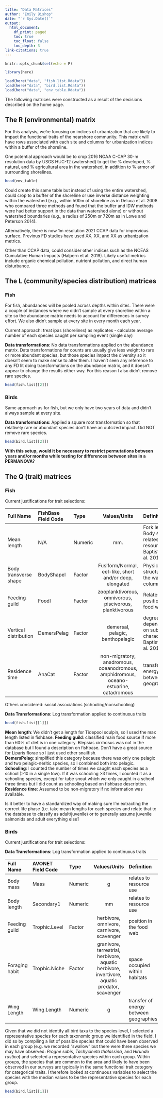 ```yaml
---
title: "Data Matrices"
author: "Emily Bishop"
date: "`r Sys.Date()`"
output: 
  html_document:
    df_print: paged
    toc: true
    toc_float: false
    toc_depth: 3
link-citations: true
---
```


```r
knitr::opts_chunk$set(echo = F)

library(here)

load(here("data", "fish.list.Rdata")) 
load(here("data", "bird.list.Rdata")) 
load(here("data", "env_table.Rdata")) 
```

The following matrices were constructed as a result of the decisions described on the home page. 

## The R (environmental) matrix
For this analysis, we're focusing on indices of urbanization that are likely to impact the functional traits of the nearshore community. This matrix will have rows associated with each site and columns for urbanization indices within a buffer of the shoreline. 

One potential approach would be to crop 2016 NOAA C-CAP 30-m resolution data by USGS HUC-12 (watershed) to get the % developed, % natural, and % agricultural area in the watershed, in addition to % armor of surrounding shorelines. 

```r
head(env_table)
```

Could create this same table but instead of using the entire watershed, could crop to a buffer of the shoreline or use inverse distance weighting within the watershed (e.g., within 500m of shoreline as in Deluca et al. 2008 who compared three methods and found that the buffer and IDW methods were had better support in the data than watershed alone) or without watershed boundaries (e.g., a radius of 250m or 720m as in Lowe and Peterson 2014). 

Alternatively, there is now 1m resolution 2021 CCAP data for impervious surface. Previous FD studies have used XX, XX, and XX as urbanization metrics. 

Other than CCAP data, could consider other indices such as the NCEAS Cumulative Human Impacts (Halpern et al. 2019). Likely useful metrics include organic chemical pollution, nutrient pollution, and direct human disturbance. 

## The L (community/species distribution) matrices
### Fish
For fish, abundances will be pooled across depths within sites. There were a couple of instances where we didn't sample at every shoreline within a site so the abundance matrix needs to account for differences in survey effort. We also didn't sample at every site in every month each year. 

Current approach: treat ipas (shorelines) as replicates - calculate average number of each species caught per sampling event (single day)

**Data transformations**: No data transformations applied on the abundance matrix. Data transformations for counts are  usually give less weight to rare or more abundant species, but those species impact the diversity so it doesn't seem to make sense to alter them. I haven't seen any reference to any FD lit doing transformations on the abundance matrix, and it doesn't appear to change the results either way. For this reason I also didn't remove rare species. 

```r
head(fish.list[[2]])
```

### Birds
Same approach as for fish, but we only have two years of data and didn't always sample at every site. 

**Data transformations**: Applied a square root transformation so that relatively rare or abundant species don't have an outsized impact. Did NOT remove rare species.

```r
head(bird.list[[2]])
```

**With this setup, would it be necessary to restrict permutations between years and/or months while testing for differences between sites in a PERMANOVA?**

## The Q (trait) matrices
### Fish
Current justifications for trait selections:

| Full Name   | FishBase Field Code | Type    | Values/Units | Definition | Association with L |
| :---------  | :------------------ | :------ | :----------: | :---------- | :----------------- | 
| Mean length | N/A                 | Numeric |      mm.     | Fork length. Body size relates to resource use Baptista et al. 2014 | use of shallow water? |
| Body transverse shape | BodyShapeI | Factor | Fusiform/Normal, eel-like, short and/or deep, elongated | Physical structuring in the water column | similar to body size? |
| Feeding guild | FoodI | Factor | zooplanktivorous, omnivorous, piscivorous, planktivorous | Relates to position in the food web | altered prey field due to wq/nutrient transfer? |
| Vertical distribution | DemersPelag | Factor | demersal, pelagic, benthopelagic | degree of dependence on substrate characteristics Baptista et al. 2014 | strength of association with benthic habitat altered by armor? | 
| Residence time | AnaCat | Factor | non-migratory, anadromous, oceanodromous, amphidromous, oceano-estuarine, catadromous | transfer of energy between geographies | dependence on local conditions? | 

Others considered: social associations (schooling/nonschooling)

**Data Transformations**: Log transformation applied to continuous traits

```r
head(fish.list[[1]])
```

**Mean length**: We didn’t get a length for Tidepool sculpin, so I used the max length listed in fishbase. 
**Feeding guild**: classified main food source if more than 60% of diet is in one category. Blepsias cirrhosus was not in the database but I found a description on fishbase. Don’t have a great source for Liparis florae so I just used other snailfish.    
**DemersPelag**: simplified this category because there was only one pelagic and two pelagic-neritic species, so I combined both into pelagic.   
**Schooling**: I counted the number of times we caught each species as a school (>10 in a single tow). If it was schooling >3 times, I counted it as a schooling species, except for tube snout which we only caught in a school three times but I did count as schooling based on fishbase description.    
**Residence time**: Assumed to be non-migratory if no information was available. 

Is it better to have a standardized way of making sure I'm extracting the correct life phase (i.e. take mean lengths for each species and relate that to the database to classify as adult/juvenile) or to generally assume juvenile salmonids and adult everything else?

### Birds
Current justifications for trait selections:

**Data Transformations**: Log transformation applied to continuous traits

| Full Name   | AVONET Field Code | Type    | Values/Units | Definition | Association with L |
| :---------  | :------------------ | :------ | :----------: | :---------- | :----------------- | 
| Body mass | Mass | Numeric | g | relates to resource use | availability of prey? |
| Body length | Secondary1 | Numeric | mm | relates to resource use | ? | 
| Feeding guild | Trophic.Level | Factor | herbivore, omnivore, carnivore, scavenger | position in the food web | availability of a variety of prey types? |
| Foraging habit | Trophic.Niche | Factor | granivore, terrestrial, herbivore, aquatic herbivore, invertivore, aquatic predator, scavenger | space occupied within habitats | availability of a variety of habitats? |
| Wing Length | Wing.Length | Numeric | g | transfer of energy between geographies | dependence on local conditions? | 

Given that we did not identify all bird taxa to the species level, I selected a representative species for each taxonomic group we identified in the field. I did so by compiling a list of possible species that could have been observed in each group (e.g. we recorded “swallow” but there were three species we may have observed: *Progne subis*, *Tachycineta thalassina*, and *Hirundo rustica*) and selected a representative species within each group. Within groups, the species that are common to the area and likely to have been observed in our surveys are typically in the same functional trait category for categorical traits. I therefore looked at continuous variables to select the species with the median values to be the representative species for each group. 

```r
head(bird.list[[1]])
```
